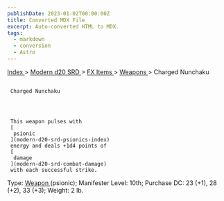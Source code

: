 ```yaml
---
publishDate: 2023-01-02T00:00:00Z
title: Converted MDX File
excerpt: Auto-converted HTML to MDX.
tags:
  - markdown
  - conversion
  - Astro
---
```


[
Index
](-index) >
[
Modern d20 SRD
](modern-d20-srd-index) >
[
FX Items
](modern-d20-srd-fx-items-index) >
[
Weapons
](modern-d20-srd-fx-items-weapons) > Charged Nunchaku

##

     Charged Nunchaku




     This weapon pulses with
     [
      psionic
     ](modern-d20-srd-psionics-index)
     energy and deals +1d4 points of
     [
      damage
     ](modern-d20-srd-combat-damage)
     with each successful strike.

Type:
[
Weapon
](modern-d20-srd-fx-items-weapons)
(psionic); Manifester Level: 10th; Purchase DC: 23 (+1), 28 (+2), 33 (+3); Weight: 2 lb.
